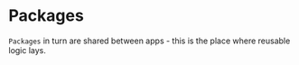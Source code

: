 
# Packages

`Packages` in turn are shared between apps - this is the place where reusable logic lays.

<Cards>
  <Card title="Storyblok" href="/apps/web" arrow />
  <Card title="Env" href="/apps/storybook-ui" arrow />
  <Card title="Env" href="/apps/storybook-ui" arrow />
  <Card title="Env" href="/apps/storybook-ui" arrow />
  <Card title="Env" href="/apps/storybook-ui" arrow />
  <Card title="Env" href="/apps/storybook-ui" arrow />
  <Card title="Env" href="/apps/storybook-ui" arrow />
  <Card title="Env" href="/apps/storybook-ui" arrow />
  <Card title="Env" href="/apps/storybook-ui" arrow />
  <Card title="Env" href="/apps/storybook-ui" arrow />
</Cards>

